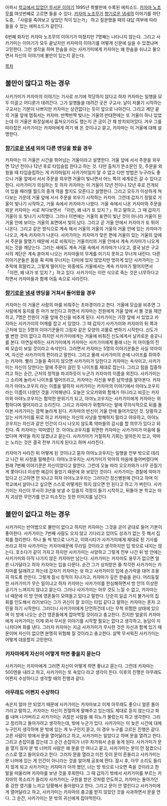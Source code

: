 아파시 [[학교에서 있었던 무서운 이야기]] 1995년 특별판에 수록된 에피소드. [[카자마 노조무]]를 여섯번째로 고르면 들을 수 있다. [[카자마 노조무]]가 [[향기로운 냄새]]의 이야기를 하던 도중, 「사람을 죽여보고 싶었던 적이 있는가」 하고 질문했을 때의 대답 여부에 따라 들을 수 있는 에피소드가 갈린다.

6번째 화자인 카자마 노조무의 이야기가 마쳤지만 7명째는 나타나지 않는다. 그리고 사카가미는 이야기가 모두 끝났지만 카자마의 이야기를 어떻게 신문에 실을 수 있겠냐며 고민한다. 그런 생각을 하며 한숨을 쉬는 사카가미에게 카자마는 왜 한숨을 쉬냐고 물으면서 자신의 이야기에 불만이 있는지 묻는다.

[[목차]]
== 불만이 많다고 하는 경우 ==
사카가미가 카자마의 이야기는 기사로 쓰기에 적당하지 않다고 하자 카자마는 일행을 모두 이끌고 어디론가 데려간다. 그가 일행들을 데려간 곳은 구교사. 날이 저물기 시작하는 구교사는 기분이 나쁘지만 카자마는 상관없다는 듯이 앞으로 나아간다. 그리고 계단 끝의 거울 앞에 멈춰서는 카자마. 반짝반짝 빛나는 거울의 반대편에는 또 거울이 하나 있었는데 이 거울은 화장실에서 훔쳐오기라도 했는지 큰 금이 간 채 방치되어있다. 겨우 그를 따라잡은 사카가미는 카자마에게 여기 왜 온 것이냐고 묻고, 카자마는 이 거울에 대해 설명한다.

=== [[향기로운 냄새]] 외의 다른 엔딩을 봤을 경우 ===

카자마는 이 거울은 시간을 뛰어넘는 거울이라고 설명한다. 거울 앞에 서서 주문을 외우면 12년 전이나 12년 후로 타임슬립 한다고 하는 것. 다만 출처가 뜬소문인 듯, 주문을 외웠을 때 타임슬립하는 게 카자마일지 사카가미일지 알 수 없고 다만 방법은 누구라도 좋으니 거울 앞에서 서서 주문을 외우면 거울이 빛나면서 어느 쪽의 세계로든 갈 수 있다고 한다. 사카가미가 의심하는 듯 하자 카자마는 이 거울이 12년 전이나 12년 후로 전개되어 있을 패러렐 월드의 중개 역을 할지도 모른다고 설명한다. 그리고 모두가 이상하게 쳐다보는 가운데 거울 앞에 서서 주문을 외우기 시작하는 카자마. 그런데 갑자기 정말로 거울이 빛나기 시작하고, 거울 속에서 카자마가 나왔다. 거울 속에서 나온 카자마와 주문을 외운 카자마는 서로 쳐다보면서 「이런, 왜 내가 또 있지？」하고 말하고, 그 때 갑자기 거울이 또 빛나기 시작했다. 그러나 이번에는 거울의 표면이 빛난 것이 아니라 거울이 된 거울 안에 보이는 거울의 표면에서 빛이 났다. 그리고 곧 거울 안에서 카자마가 또 튀어나온다. 그리고 같은 방식으로 계속 해서 거울의 거울의 거울의 거울 안에 있는 카자마가 나오고, 계속 카자마가 나온다. 사카가미는 카자마가 맞은 편에 거울이 있는 거울의 앞에서 주문을 말했기 때문에 서로 비춰지는 거울끼리의 거울 안에서 계속 카자마가 나오게 되는 것을 깨닫는다. 그러는 새에도 계속 거울 속에서 카자마가 나오고, 결국 낡은 구교사의 계단은 계속 쏟아져 나오는 카자마들의 무게를 이기지 못하고 무너져 내린다. 다른 이야기꾼들은 몸을 휙 피해 무너지는 더미에 있지 않았지만 멍하게 있던 사카가미는 그 추락에 휘말리고, 그렇게 떨어지는 와중에도 거울에서는 계속 카자마가 떨어지면서 「이런, 왜 내가 또 있지？」하고 있다. 사카가미는 이런 식으로 죽는 것은 너무하다고 하면서 카자마들과 함께 어둠 속으로 사라진다.

=== [[향기로운 냄새]] 엔딩을 거쳐서 들어왔을 경우 ===
카자마는 이 거울은 사람의 마를 비춰주는 조마경이라고 한다. 거울에 모습을 비추면 그 사람에게 둥지를 튼 마가 보인다고 하면서 카자마는 전원에게 거울 앞에 서 볼 것을 제안하고, 7명은 전원이 거울 앞에 전신을 비추게 된다. 사카가미는 가장 앞에 서 있었고 카자마는 사카가미의 어깨를 잡고 서 있었다. 그 때 갑자기 사카가미와 카자마의 뒤 쪽과 근처에 있는 5명의 이야기꾼들이 그림자 같은 모양의 괴물로 변하기 시작한다. 신도가 별 변한 것이 없다고 하지만 사카가미에게는 거울에 비춰진 신도에게서 날카로운 송곳니를 본다. 아연실색하는 사카가미에게 카자마는 사카가미에게 몰래 너는 저 아이들의 진짜 모습이 보일 것이라고 속삭인다. 그러면서 카자마는 5명의 이야기꾼들은 사실 악마이며, 자신은 사카가미의 편이라고 말한다. 그리고 몰래 사카가미의 손에 나이프를 쥐여주는 카자마. 빨리 그들을 죽이지 않으면 사카가미가 당한다고 카자마는 속삭이고, 사카가미는 자신이 당한다는 말에 주문이 걸린 듯 나이프를 제대로 잡는다. 그리고 힘을 집중하려고 하는 순간, 근처의 정적을 파괴하듯이 누군가 카자마의 이름을 외친다. 사카가미는 그 소리에 놀라서 나이프를 떨어뜨리고, 카자마는 자신을 부른 남학생을 알아본다. 카자마가 아야노코우지 라는 이름을 말하자 사카가미는 카자마의 이야기에서 아야노코우지 라는 이름이 나왔던 것을 기억해낸다. 오늘은 오오카와와 함께가 아니라고 비웃는 카자마와 아야노코우지는 험악한 분위기가 되고, 아야노코우지는 사카가미에게 카자마는 위험하다며 떨어지라고 소리친다. 그리고 카자마가 위험하다는 말에 무의식적으로 뒤를 돌아본 사카가미는 깜짝 놀라게 된다. 카자마의 반신이 거울 안에 들어가있던 것. 당황하고 있는 사카가미를 뒤로 하고 카자마는 자신의 사냥을 방해하지 말라고 야유하고, 아야노코우지는 자신과 같은 인간이 다시 나오지 않도록 악마들의 감시를 할 의무가 있다고 외친다. 즉 카자마는 악마였던 것. 아야노코우지를 외면한 카자마는 사카가미가 마음에 들었다며 계약을 하지 않겠냐고 묻는다. 사카가미가 거절하자 기회는 얼마든지 있고, 악마는 노리는 것은 결국 전부 가지게 된다고 하며 사라진다. 

카자마가 사라진 뒤 어떻게 된 것이냐고 묻자 아야노코우지는 일행을 전부 밖으로 데리고 나간 뒤 사정을 말해준다. 아야노코우지는 사카가미가 악마의 마음에 들어버렸다며 원래 7번째 이야기꾼은 자신이었다고 말한다. 그런데 오늘 따라 오오카와가 너무 끈질기게 쫓아다녀 이상한 예감이 들었기 때문에 와 보았던 것이다. 사카가미는 경찰에 악마가 있다고 신고하면 안 되냐고 하자 아야노코우지는 그러다간 정신병원에 간다고 하며 이 학교에서 살아나고 싶으면 스스로 어떻게든 하지 않으면 안 된다고 하고 가 버린다. 사카가미는 자신이 무사히 3년을 보낼 수 있을지 걱정이 들기 시작하고, 뒤돌아 본 학교는 마치 괴상한 무언가를 안고 미소짓는 듯한 이미지를 남긴다.

== 불만이 없다고 하는 경우 ==
사카가미는 반어법으로 불만이 없다고 하지만 카자마는 그것을 곧이 곧대로 들어 기분이 좋아한다. 사카가미는 7번째 사람도 오지 않고 기다리고 있어도 성과가 없는 듯 해서 집회를 정리한다. 하나 둘 씩 밖으로 나가고, 이와시타가 사카가미에게 제대로 된 기사를 쓰라고 하자 사카가미는 카자마때문에 무리일 것이라고 생각하지만 입 밖으로 내지는 않는다. 호소다가 같이 가자고 하지만 사카가미는 사양하고 그렇게 전부 나간 뒤 방 안에는 사카가미와 아직 나가지 않은 카자마만 남는다. 사카가미는 카자마도 용무가 없으면 얼른 나가달라고 하자 카자마는 입을 다문다. 순간 그가 상처받은 줄 착각한 사카가미는 카자마를 달래려고 하는데 갑자기 카자마는 쉿 하고 사카가미의 입에 손가락을 대어 조용히 하도록 만든다. 그렇게 잠시 정적이 지나가고, 카자마가 깊은 한숨을 쉰다. 어리둥절한 사카가미가 무슨 일이냐고 하자 카자마는 사카가미를 한심해하면서 방 안의 이상한 공기가 느껴지지 않냐고 묻는다. 그러나 사카가미는 아무 것도 느낄 수 없고, 카자마는 너 때문에 이 방 안에 영혼들이 모여들고 있다고 말한다. 단순히 일곱 가지 불가사의 집회를 인도해서 라기보다는 그가 귀신이 잘 꼬이는 타입 같다고 말하는 카자마는 혼자 고민을 하기 시작한다. 그러더니 사카가미에게 단언하건데 너는 무척 위험한 상태에 있으며 이 방에 나오는 순간 영혼들에게 잡아먹힐 것이라고 충고한다. 진지한 얼굴의 카자마에게 사카가미는 이제 와서 무서운 이야기를 시작할 필요는 없다고 생각하고, 농담이 지나치다며 화를 낸다. 그러자 카자마는 지금 사카가미가 무사한 것은 자신과 함께 있기 때문이며 자신이 없으면 분명히 위험해 질 것이라고 충고한다. 살짝 무서워진 사카가미는 어떻게 대응할지 고민한다.

=== 카자마에게 자신이 어떻게 하면 좋을지 묻는다 ===
사카가미는 카자마에게 그러면 자신이 어떻게 하면 좋냐고 묻는다. 그런데 카자마는 500엔을 내라고 하고, 사카가미는 또 속았다 라고 생각이 든다. 이후의 진행은 아무래도 어쩐지 수상하다고 생각할 때의 진행과 같다.

=== 아무래도 어쩐지 수상하다 ===
속은지 얼마 안 되었기 때문에 사카가미는 카자마보고 이제 아무래도 좋으니 얼른 돌아가라고 말하고, 카자마는 자신이 친절하게 말해주고 있는데도 제대로 듣지 않는다고 화를 내며 나가버리고 사카가미는 귀찮은 사람을 왜 히노가 불렀는지 하고 생각한다. 그리고 정리하고 돌아가려고 생각하는데, 밖에 누군가 있다. 사카가미는 이 늦은 시간에 대체 누구인지 생각하며 문 밖에 있는 게 누구인지 묻고, 이 경우 누구를 고르든 진행은 같다. 고른 사람이 밖에서 문을 열어달라고 하고, 사카가미는 알았다고 하며 문을 열려고 한다. 그리고 손잡이를 잡는데 그 순간 손잡이가 너무 차가워서 손을 놓게 된다. 사카가미가 문을 열지 않자 문 밖 너머의 사람은 왜 문을 안 여나고 묻고, 사카가미는 문이 안 잠겼으니 스스로 열고 들어오라고 한다. 그러자 문을 열라고 미친 듯이 문이 흔들리고 사카가미는 문 너머에 있는 게 인간이 아니라는 것을 알아채 공포에 떤다. 잠시 후, 아무 소리도 들리지 않게 되고 사카가미는 카자마가 아까 했던, 너는 방 밖으로 나오면 죽을 것이라고 한 말을 떠올리며 카자마를 보낸 것을 후회한다. 그 때 갑자기 밖에서 사카가미를 부르는 카자마의 목소리가 들리자 사카가미는 구원을 받은 것처럼 안도하고, 카자마는 돌아가던 중 강한 영기를 느끼고 당황해서 돌아왔다고 한다. 그리고 문이 안 열린다고 사카가미에게 열어달라고 하고, 사카가미는 카자마의 충고를 받지 않았던 것을 사과하면서 문을 연다. 그 순간, 사카가미는 문 밖의 귀신에게 잡아먹힌다.
